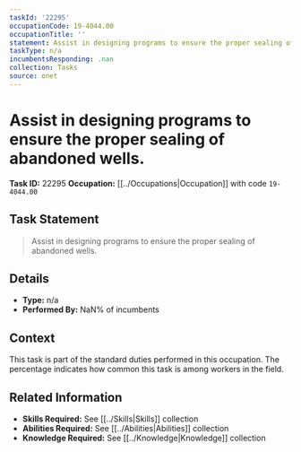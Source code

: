 ```yaml
---
taskId: '22295'
occupationCode: 19-4044.00
occupationTitle: ''
statement: Assist in designing programs to ensure the proper sealing of abandoned wells.
taskType: n/a
incumbentsResponding: .nan
collection: Tasks
source: onet
---
```

# Assist in designing programs to ensure the proper sealing of abandoned wells.

**Task ID:** 22295
**Occupation:** [[../Occupations|Occupation]] with code `19-4044.00`

## Task Statement

> Assist in designing programs to ensure the proper sealing of abandoned wells.

## Details

- **Type:** n/a
- **Performed By:** NaN% of incumbents

## Context

This task is part of the standard duties performed in this occupation. The percentage indicates how common this task is among workers in the field.

## Related Information

- **Skills Required:** See [[../Skills|Skills]] collection
- **Abilities Required:** See [[../Abilities|Abilities]] collection
- **Knowledge Required:** See [[../Knowledge|Knowledge]] collection

